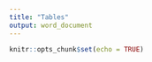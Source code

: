 ```yaml
---
title: "Tables"
output: word_document
---
```


```r
knitr::opts_chunk$set(echo = TRUE)
```
